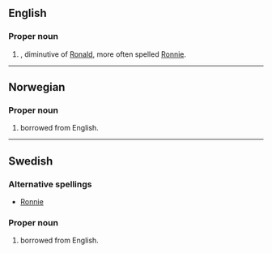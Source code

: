 ==English==

===Proper noun===
{{en-proper noun}}

# {{given name|male}}, diminutive of [[Ronald]], more often spelled [[Ronnie]].

----

==Norwegian==

===Proper noun===
{{infl|no|proper noun}}

# {{given name|male||no:}} borrowed from English.

----

==Swedish==

===Alternative spellings===
*[[Ronnie]]

===Proper noun===
{{infl|sv|proper noun}}

# {{given name|male||sv:}} borrowed from English.